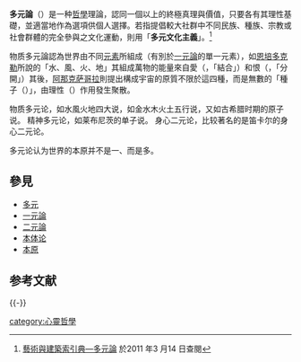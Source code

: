 {{About|哲學理論中的多元論|社會科學和政治中的多元主義|多元}}
'''多元論'''（{{lang-en|pluralism}}）是一种[[哲學|哲學]]理論，認同一個以上的終極真理與價值，只要各有其理性基礎，並適當地作為選項供個人選擇。若指提倡較大社群中不同民族、種族、宗教或社會群體的完全參與之文化運動，則用「'''多元文化主義'''」。<ref>[http://db1x.sinica.edu.tw/caat/caat_rptcaatc.php?_op=?SUBJECT_ID:300233660 藝術與建築索引典—多元論]{{dead link|date=2017年12月 |bot=InternetArchiveBot |fix-attempted=yes }} 於2011 年3 月14 日查閱</ref>

物质多元論認為世界由不同[[元素|元素]]所組成（有別於[[一元論|一元論]]的單一元素），如[[恩培多克勒|恩培多克勒]]所說的「水、風、火、地」其組成萬物的能量來自愛（{{lang-en|Love}}，「結合」）和恨（{{lang-en|discord}}，「分開」）其後，[[阿那克萨哥拉|阿那克萨哥拉]]則提出構成宇宙的原質不限於這四種，而是無數的「種子（{{lang-en|seeds}}）」，由理性（{{lang-en|nous}}）作用發生聚散。

物质多元论，如水風火地四大说，如金水木火土五行说，又如古希腊时期的原子说。
精神多元论，如莱布尼茨的单子说。
身心二元论，比较著名的是笛卡尔的身心二元论。

多元论认为世界的本原并不是一、而是多。

==參見==
*[[多元|多元]]
*[[一元論|一元論]]
*[[二元論|二元論]]
*[[本体论|本体论]]
*[[本原|本原]]

== 参考文献 ==
{{Reflist}}

{{-}}
{{Presocratics}}

[[category:心靈哲學|category:心靈哲學]]

{{philo-stub}}
